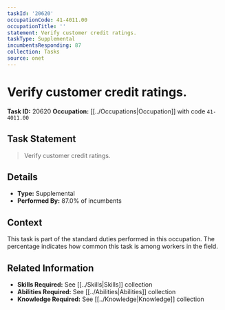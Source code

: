 ```yaml
---
taskId: '20620'
occupationCode: 41-4011.00
occupationTitle: ''
statement: Verify customer credit ratings.
taskType: Supplemental
incumbentsResponding: 87
collection: Tasks
source: onet
---
```

# Verify customer credit ratings.

**Task ID:** 20620
**Occupation:** [[../Occupations|Occupation]] with code `41-4011.00`

## Task Statement

> Verify customer credit ratings.

## Details

- **Type:** Supplemental
- **Performed By:** 87.0% of incumbents

## Context

This task is part of the standard duties performed in this occupation. The percentage indicates how common this task is among workers in the field.

## Related Information

- **Skills Required:** See [[../Skills|Skills]] collection
- **Abilities Required:** See [[../Abilities|Abilities]] collection
- **Knowledge Required:** See [[../Knowledge|Knowledge]] collection
